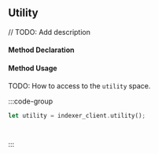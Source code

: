 ## Utility

// TODO: Add description

#### Method Declaration

#### Method Usage

TODO: How to access to the `utility` space.

:::code-group

```rust [Rust]
let utility = indexer_client.utility();
```

```python [Python]

```

```typescript [TypeScript]

```

:::



